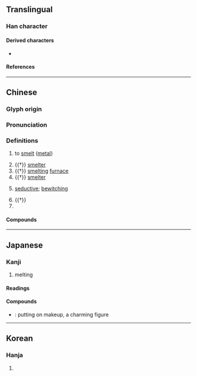 {{character info/new}}
==Translingual==

===Han character===
{{Han char|rn=15|rad=冫|as=05|sn=7|four=33160|canj=IMIR|ids=⿰冫台}}

====Derived characters====
* {{l|mul|[[𬜷]]}}

====References====
{{Han ref|kx=0131.310|dkj=01621|dj=0295.020|hdz=10296.070|uh=51B6}}

----

==Chinese==
{{zh-forms}}

===Glyph origin===
{{Han etym}}

===Pronunciation===
{{zh-pron
|m=yě
|m-s=
|c=je5
|c-t=
|g=
|h=pfs=
|j=
|mb=iǎ
|md=
|mn=qz,tw,xm,zz:iá
|mn-t=
|w=
|x=
|mc=y
|oc=y
|cat=v,n,a,pn
}}

===Definitions===
{{zh-hanzi}}

# to [[smelt]] ([[metal]])
#: {{zh-x|冶煉|to smelt (metal)}}
#: {{zh-x|冶金|metallurgy}}
#: {{zh-x|陶冶|to make pottery and smelt metal; {{q|by extension}} to shape; to cultivate}}
# {{†}} [[smelter]] {{gloss|someone who [[cast]]s metal}}
# {{†}} [[smelting]] [[furnace]]
# {{†}} [[smelter]] {{gloss|a place where [[smelting]] or [[casting]] is done}}
# {{lb|zh|pejorative|of woman's look}} [[seductive]]; [[bewitching]]
#: {{zh-x|妖冶|seductive; bewitching}}
#: {{zh-x|冶容|to dress up seductively; seductive look}}
# {{†}} {{zh-alt-form|野}}
# {{surname|lang=zh}}

====Compounds====
{{zh-der|丰姿冶麗|佳冶|倡條冶葉|公冶|公冶長|冶坊|冶容|冶容誨淫|冶工|冶煉|冶父|冶葉倡條|冶蕩|冶豔|冶遊|冶金|大冶|大冶鐵礦|大冶鐵路|妖冶|姚冶|嬌冶|宋畫吳冶|容冶|弓冶|朝冶|歐冶子|歐冶鑄劍|舉止閑冶|良冶|融冶|豔冶|遊冶|鍊冶|鎔冶|鑪冶|陶冶|電冶}}

----

==Japanese==

===Kanji===
{{ja-kanji|grade=|rs=冫05}}

# melting

====Readings====
{{ja-readings
|goon=や
|kanon=や
|kun=い-る
}}

====Compounds====
{{der-top|Compounds}}
* {{ja-r|冶容|やよう}}: putting on makeup, a charming figure
{{der-bottom}}

----

==Korean==

===Hanja===
{{ko-hanja|hangeul=[[야]]|rv=ya|mr=ya}}

# {{defn|lang=ko|sort=冫05}}